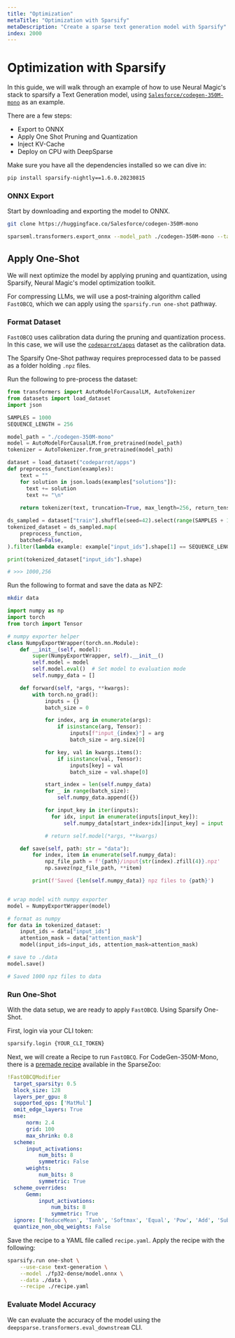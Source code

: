 ```yaml
---
title: "Optimization"
metaTitle: "Optimization with Sparsify"
metaDescription: "Create a sparse text generation model with Sparsify" 
index: 2000
---
```


# **Optimization with Sparsify**

In this guide, we will walk through an example of how to use Neural Magic's stack to sparsify a Text Generation model, using [`Salesforce/codegen-350M-mono`](https://huggingface.co/Salesforce/codegen-350M-mono) as an example.

There are a few steps:
- Export to ONNX
- Apply One Shot Pruning and Quantization
- Inject KV-Cache
- Deploy on CPU with DeepSparse

Make sure you have all the dependencies installed so we can dive in:

```bash
pip install sparsify-nightly==1.6.0.20230815
```

### **ONNX Export**

Start by downloading and exporting the model to ONNX.

```bash
git clone https://huggingface.co/Salesforce/codegen-350M-mono
```

```bash
sparseml.transformers.export_onnx --model_path ./codegen-350M-mono --task text-generation --sequence_length 256
```

## **Apply One-Shot**

We will next optimize the model by applying pruning and quantization, using Sparsify, Neural Magic's model optimization toolkit.

For compressing LLMs, we will use a post-training algorithm called `FastOBCQ`, which we can apply using the `sparsify.run one-shot` pathway.

### **Format Dataset**

`FastOBCQ` uses calibration data during the pruning and quantization process. In this case, we will use the [`codeparrot/apps`](https://huggingface.co/datasets/codeparrot/apps) dataset as the calibration data.

The Sparsify One-Shot pathway requires preprocessed data to be passed as a folder holding `.npz` files.

Run the following to pre-process the dataset:

```python
from transformers import AutoModelForCausalLM, AutoTokenizer
from datasets import load_dataset
import json

SAMPLES = 1000
SEQUENCE_LENGTH = 256

model_path = "./codegen-350M-mono"
model = AutoModelForCausalLM.from_pretrained(model_path)
tokenizer = AutoTokenizer.from_pretrained(model_path)

dataset = load_dataset("codeparrot/apps")
def preprocess_function(examples):
    text = ""
    for solution in json.loads(examples["solutions"]):
      text += solution
      text += "\n"
    
    return tokenizer(text, truncation=True, max_length=256, return_tensors="pt")

ds_sampled = dataset["train"].shuffle(seed=42).select(range(SAMPLES + 100)).with_format("torch")
tokenized_dataset = ds_sampled.map(
    preprocess_function,
    batched=False,
).filter(lambda example: example["input_ids"].shape[1] == SEQUENCE_LENGTH).select(range(SAMPLES))

print(tokenized_dataset["input_ids"].shape)

# >>> 1000,256
```

Run the following to format and save the data as NPZ:

```bash
mkdir data
```

```python
import numpy as np
import torch
from torch import Tensor

# numpy exporter helper
class NumpyExportWrapper(torch.nn.Module):
    def __init__(self, model):
        super(NumpyExportWrapper, self).__init__()
        self.model = model
        self.model.eval()  # Set model to evaluation mode
        self.numpy_data = []

    def forward(self, *args, **kwargs):
        with torch.no_grad():
            inputs = {}
            batch_size = 0

            for index, arg in enumerate(args):
                if isinstance(arg, Tensor):
                    inputs[f"input_{index}"] = arg
                    batch_size = arg.size[0]

            for key, val in kwargs.items():
                if isinstance(val, Tensor):
                    inputs[key] = val
                    batch_size = val.shape[0]

            start_index = len(self.numpy_data)
            for _ in range(batch_size):
                self.numpy_data.append({})

            for input_key in iter(inputs):
              for idx, input in enumerate(inputs[input_key]):
                  self.numpy_data[start_index+idx][input_key] = input

            # return self.model(*args, **kwargs)

    def save(self, path: str = "data"):
        for index, item in enumerate(self.numpy_data):
            npz_file_path = f'{path}/input{str(index).zfill(4)}.npz'
            np.savez(npz_file_path, **item)

        print(f'Saved {len(self.numpy_data)} npz files to {path}')


# wrap model with numpy exporter
model = NumpyExportWrapper(model)

# format as numpy
for data in tokenized_dataset:
    input_ids = data["input_ids"]
    attention_mask = data["attention_mask"]
    model(input_ids=input_ids, attention_mask=attention_mask)

# save to ./data
model.save()

# Saved 1000 npz files to data
```

### **Run One-Shot**

With the data setup, we are ready to apply `FastOBCQ`. Using Sparsify One-Shot.

First, login via your CLI token:

```bash
sparsify.login {YOUR_CLI_TOKEN}
```

Next, we will create a Recipe to run `FastOBCQ`. For CodeGen-350M-Mono, there is a [premade recipe](https://sparsezoo.neuralmagic.com/models/codegen_mono-350m-bigpython_bigquery_thepile-pruned50_quantized?hardware=deepsparse-c6i.12xlarge&comparison=codegen_mono-350m-bigpython_bigquery_thepile-base&tab=3) available in the SparseZoo:

```yaml
!FastOBCQModifier
  target_sparsity: 0.5
  block_size: 128
  layers_per_gpu: 8
  supported_ops: ['MatMul']
  omit_edge_layers: True
  mse:
      norm: 2.4
      grid: 100
      max_shrink: 0.8
  scheme:
      input_activations:
          num_bits: 8
          symmetric: False
      weights:
          num_bits: 8
          symmetric: True
  scheme_overrides:
      Gemm:
          input_activations:
              num_bits: 8
              symmetric: True
  ignore: ['ReduceMean', 'Tanh', 'Softmax', 'Equal', 'Pow', 'Add', 'Sub', 'Div', 'Neg', 'Softmax', 'ConstantOfShape', 'Constant', 'Sqrt', 'Mul', 'Gather']
  quantize_non_obq_weights: False
```

Save the recipe to a YAML file called `recipe.yaml`. Apply the recipe with the following:

```bash
sparsify.run one-shot \
    --use-case text-generation \
	--model ./fp32-dense/model.onnx \
	--data ./data \
	--recipe ./recipe.yaml
```

### **Evaluate Model Accuracy**

We can evaluate the accuracy of the model using the `deepsparse.transformers.eval_downstream` CLI.
